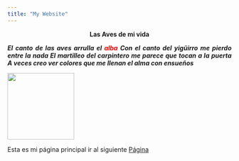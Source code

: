---
title: "My Website"
---

<p align="center">
**Las Aves de mi vida**
</p>

<p align="justify">
**_El canto de las aves arrulla el <span style="color:red">alba</span> Con el canto del yigüirro me pierdo entre la nada El martilleo del carpintero me parece que tocan a la puerta A veces creo ver colores que me llenan el alma con ensueños_**
</p>

![](imagenes/lapa.jpg){width=150px}

Esta es mi página principal ir al siguiente
[Página](https://https://www.facebook.com/)

